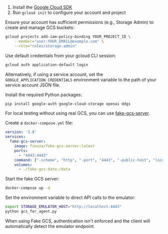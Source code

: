 


<Steps>
<Step title="Google Cloud SDK Setup">



1. Install the [Google Cloud SDK](https://cloud.google.com/sdk/docs/install)
2. Run `gcloud init` to configure your account and project

</Step>

<Step title="GCS Permissions">



Ensure your account has sufficient permissions (e.g., Storage Admin) to create and manage GCS buckets:

```bash
gcloud projects add-iam-policy-binding YOUR_PROJECT_ID \
    --member="user:YOUR_EMAIL@example.com" \
    --role="roles/storage.admin"
```

</Step>

<Step title="Authentication">



Use default credentials from your gcloud CLI session:

```bash
gcloud auth application-default login
```

Alternatively, if using a service account, set the `GOOGLE_APPLICATION_CREDENTIALS` environment variable to the path of your service account JSON file.

</Step>

<Step title="Python Dependencies">
    
Install the required Python packages:

```bash
pip install google-auth google-cloud-storage openai ddgs
```

</Step>

</Steps>



<Steps title="Local Testing with Fake GCS">

<Step title="Setup with Docker">

For local testing without using real GCS, you can use [fake-gcs-server](https://github.com/fsouza/fake-gcs-server).


Create a `docker-compose.yml` file:

```yaml
version: '3.8'
services:
  fake-gcs-server:
    image: fsouza/fake-gcs-server:latest
    ports:
      - "4443:4443"
    command: ["-scheme", "http", "-port", "4443", "-public-host", "localhost"]
    volumes:
      - ./fake-gcs-data:/data
```

Start the fake GCS server:

```bash
docker-compose up -d
```

</Step>

<Step title="Using Fake GCS with Docker">

Set the environment variable to direct API calls to the emulator:

```bash
export STORAGE_EMULATOR_HOST="http://localhost:4443"
python gcs_for_agent.py
```

When using Fake GCS, authentication isn't enforced and the client will automatically detect the emulator endpoint.

</Step>

</Steps>
